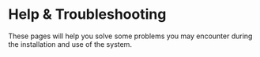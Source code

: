 # Help & Troubleshooting

These pages will help you solve some problems you may encounter during the installation and use of the system.
